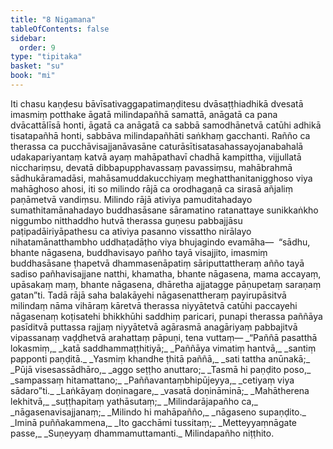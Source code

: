 ```yaml
---
title: "8 Nigamana"
tableOfContents: false
sidebar:
  order: 9
type: "tipitaka"
basket: "su"
book: "mi"
---
```



<DynamicBreadcrumb />

<Division number="292" book="mi" bookNo="28">

<Paragraph number="2024" book="mi">
Iti chasu kaṇḍesu bāvīsativaggapatimaṇḍitesu dvāsaṭṭhiadhikā dvesatā imasmiṃ potthake āgatā milindapañhā samattā, anāgatā ca pana dvācattālīsā honti, āgatā ca anāgatā ca sabbā samodhānetvā catūhi adhikā tisatapañhā honti, sabbāva milindapañhāti saṅkhaṃ gacchanti.
</Paragraph>

<Paragraph number="2025" book="mi">
Rañño ca therassa ca pucchāvisajjanāvasāne caturāsītisatasahassayojanabahalā udakapariyantaṃ katvā ayaṃ mahāpathavī chadhā kampittha, vijjullatā nicchariṃsu, devatā dibbapupphavassaṃ pavassiṃsu, mahābrahmā sādhukāramadāsi, mahāsamuddakucchiyaṃ meghatthanitanigghoso viya mahāghoso ahosi, iti so milindo rājā ca orodhagaṇā ca sirasā añjaliṃ paṇāmetvā vandiṃsu.
</Paragraph>

</Division>
<Division number="293" book="mi" bookNo="28">

<Paragraph number="2026" book="mi">
Milindo rājā ativiya pamuditahadayo sumathitamānahadayo buddhasāsane sāramatino ratanattaye sunikkaṅkho niggumbo nitthaddho hutvā therassa guṇesu pabbajjāsu paṭipadāiriyāpathesu ca ativiya pasanno vissattho nirālayo nihatamānatthambho uddhaṭadāṭho viya bhujagindo evamāha—  “sādhu, bhante nāgasena, buddhavisayo pañho tayā visajjito, imasmiṃ buddhasāsane ṭhapetvā dhammasenāpatiṃ sāriputtattheraṃ añño tayā sadiso pañhavisajjane natthi, khamatha, bhante nāgasena, mama accayaṃ, upāsakaṃ maṃ, bhante nāgasena, dhāretha ajjatagge pāṇupetaṃ saraṇaṃ gatan”ti.
</Paragraph>

</Division>
<Division number="294" book="mi" bookNo="28">

<Paragraph number="2027" book="mi">
Tadā rājā saha balakāyehi nāgasenattheraṃ payirupāsitvā milindaṃ nāma vihāraṃ kāretvā therassa niyyātetvā catūhi paccayehi nāgasenaṃ koṭisatehi bhikkhūhi saddhiṃ paricari, punapi therassa paññāya pasīditvā puttassa rajjaṃ niyyātetvā agārasmā anagāriyaṃ pabbajitvā vipassanaṃ vaḍḍhetvā arahattaṃ pāpuṇi, tena vuttaṃ—
</Paragraph>

<Paragraph number="2028" type="verses" book="mi">
_“Paññā pasatthā lokasmiṃ,_  
_katā saddhammaṭṭhitiyā;_  
_Paññāya vimatiṃ hantvā,_  
_santiṃ papponti paṇḍitā._  

</Paragraph>

<Paragraph number="2029" type="verses" book="mi">
_Yasmiṃ khandhe ṭhitā paññā,_  
_sati tattha anūnakā;_  
_Pūjā visesassādhāro,_  
_aggo seṭṭho anuttaro;_  
_Tasmā hi paṇḍito poso,_  
_sampassaṃ hitamattano;_  
_Paññavantaṃbhipūjeyya,_  
_cetiyaṃ viya sādaro”ti._  

</Paragraph>

<Paragraph number="2030" type="verses" book="mi">
_Laṅkāyaṃ doṇinagare,_  
_vasatā doṇināminā;_  
_Mahātherena lekhitvā,_  
_suṭṭhapitaṃ yathāsutaṃ;_  
_Milindarājapañho ca,_  
_nāgasenavisajjanaṃ;_  
_Milindo hi mahāpañño,_  
_nāgaseno supaṇḍito._  

</Paragraph>

<Paragraph number="2031" type="verses" book="mi">
_Iminā puññakammena,_  
_Ito gacchāmi tussitaṃ;_  
_Metteyyaṃnāgate passe,_  
_Suṇeyyaṃ dhammamuttamanti._  


</Paragraph>
</Division>

<Paragraph number="2032" type="center" book="mi">
Milindapañho niṭṭhito.
</Paragraph>